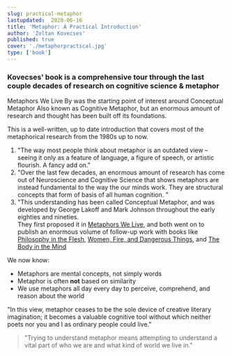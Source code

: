 ```yaml
---
slug: practical-metaphor
lastupdated:  2020-06-16
title: 'Metaphor: A Practical Introduction'
author: 'Zoltan Kovecses'
published: true
cover: './metaphorpractical.jpg'
type: ['book']
---
```


### Kovecses' book is a comprehensive tour through the last couple decades of research on cognitive science & metaphor

<p>Metaphors We Live By was the starting point of interest around Conceptual Metaphor <Footnote idName={1}>Also known as Cognitive Metaphor</Footnote>, but an enormous amount of research and thought has been built off its foundations.

This is a well-written, up to date introduction that covers most of the metaphorical research from the 1980s up to now.</p>

1. "The way most people think about metaphor is an outdated view – seeing it only as a feature of language, a figure of speech, or artistic flourish. A fancy add on."
2. "Over the last few decades, an enormous amount of research has come out of Neuroscience and Cognitive Science that shows metaphors are instead fundamental to the way the our minds work. They are structural concepts that form of basis of all human cognition.
"
3. "This understanding has been called Conceptual Metaphor, and was developed by George Lakoff and Mark Johnson throughout the early eighties and nineties.  
They first proposed it in [Metaphors We Live](https://www.librarything.com/work/63333), and both went on to publish an enormous volume of follow-up work with books like [Philosophy in the Flesh](https://www.librarything.com/work/45956), [Women, Fire, and Dangerous Things](https://www.librarything.com/work/63555), and [The Body in the Mind](https://www.librarything.com/work/253084)

We now know:
- Metaphors are mental concepts, not simply words
- Metaphor is often __not__ based on similarity
- We use metaphors all day every day to perceive, comprehend, and reason about the world

"In this view, metaphor ceases to be the sole device of creative literary imagination; it becomes a valuable cognitive tool without which neither poets nor you and I as ordinary people could live."
> "Trying to understand metaphor means attempting to understand a vital part of who we are and what kind of world we live in."

